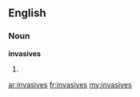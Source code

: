 ==English==

===Noun===
'''invasives'''

# {{plural of|[[invasive]]}}

[[ar:invasives]]
[[fr:invasives]]
[[my:invasives]]